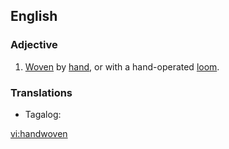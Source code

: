 ==English==

===Adjective===
{{en-adj|-}}
# [[woven|Woven]] by [[hand]], or with a hand-operated [[loom]].

===Translations===
{{trans-top|woven by hand, or with a hand-operated loom}}
*Tagalog: {{t|tl|habing-kamay}}
{{trans-mid}}
{{trans-bottom}}

[[vi:handwoven]]